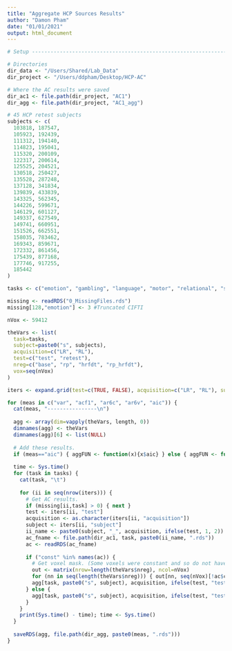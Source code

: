 ```yaml
---
title: "Aggregate HCP Sources Results"
author: "Damon Pham"
date: "01/01/2021"
output: html_document
---
```


```r
# Setup ---------------------------------------------------------------------------------

# Directories
dir_data <- "/Users/Shared/Lab_Data"
dir_project <- "/Users/ddpham/Desktop/HCP-AC"

# Where the AC results were saved
dir_ac1 <- file.path(dir_project, "AC1")
dir_agg <- file.path(dir_project, "AC1_agg")

# 45 HCP retest subjects
subjects <- c(
  103818, 187547,
  105923, 192439,
  111312, 194140,
  114823, 195041,
  115320, 200109,
  122317, 200614,
  125525, 204521,
  130518, 250427,
  135528, 287248,
  137128, 341834,
  139839, 433839,
  143325, 562345,
  144226, 599671,
  146129, 601127,
  149337, 627549,
  149741, 660951,
  151526, 662551,
  158035, 783462,
  169343, 859671,
  172332, 861456,
  175439, 877168,
  177746, 917255,
  185442
)

tasks <- c("emotion", "gambling", "language", "motor", "relational", "social")

missing <- readRDS("0_MissingFiles.rds")
missing[128,"emotion"] <- 3 #Truncated CIFTI
```

```r
nVox <- 59412

theVars <- list(
  task=tasks,
  subject=paste0("s", subjects),
  acquisition=c("LR", "RL"), 
  test=c("test", "retest"),
  nreg=c("base", "rp", "hrfdt", "rp_hrfdt"),
  vox=seq(nVox)
)

iters <- expand.grid(test=c(TRUE, FALSE), acquisition=c("LR", "RL"), subject=subjects)

for (meas in c("var", "acf1", "ar6c", "ar6v", "aic")) {
  cat(meas, "----------------\n")
  
  agg <- array(dim=vapply(theVars, length, 0))
  dimnames(agg) <- theVars
  dimnames(agg)[6] <- list(NULL)
  
  # Add these results.
  if (meas=="aic") { aggFUN <- function(x){x$aic} } else { aggFUN <- function(x){x$z[,meas]} }
  
  time <- Sys.time()
  for (task in tasks) {
    cat(task, "\t")
  
    for (ii in seq(nrow(iters))) {
      # Get AC results.
      if (missing[ii,task] > 0) { next }
      test <- iters[ii, "test"]
      acquisition <- as.character(iters[ii, "acquisition"])
      subject <- iters[ii, "subject"]
      ii_name <- paste0(subject, "_", acquisition, ifelse(test, 1, 2))
      ac_fname <- file.path(dir_ac1, task, paste0(ii_name, ".rds"))
      ac <- readRDS(ac_fname)
      
      if ("const" %in% names(ac)) {
        # Get voxel mask. (Some voxels were constant and so do not have results.)
        out <- matrix(nrow=length(theVars$nreg), ncol=nVox)
        for (nn in seq(length(theVars$nreg))) { out[nn, seq(nVox)[!ac$const[[nn]]]] <- aggFUN(ac[[nn]]) }
        agg[task, paste0("s", subject), acquisition, ifelse(test, "test", "retest"),,] <- out
      } else {
        agg[task, paste0("s", subject), acquisition, ifelse(test, "test", "retest"),,] <- do.call(rbind, lapply(ac, aggFUN)) 
      }
    }
    print(Sys.time() - time); time <- Sys.time()
  }
  
  saveRDS(agg, file.path(dir_agg, paste0(meas, ".rds")))
}
```

